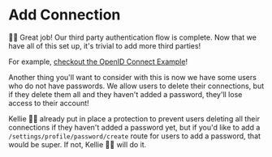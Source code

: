 # Add Connection

👨‍💼 Great job! Our third party authentication flow is complete. Now that we have
all of this set up, it's trivial to add more third parties!

For example,
[checkout the OpenID Connect Example](https://github.com/kentcdodds/epic-oidc)!

Another thing you'll want to consider with this is now we have some users who
do not have passwords. We allow users to delete their connections, but if they
delete them all and they haven't added a password, they'll lose access to their
account!

Kellie 🧝‍♂️ already put in place a protection to prevent users deleting all their
connections if they haven't added a password yet, but if you'd like to add a
`/settings/profile/password/create` route for users to add a password, that
would be super. If not, <DiffLink>Kellie 🧝‍♂️ will do it</DiffLink>.
